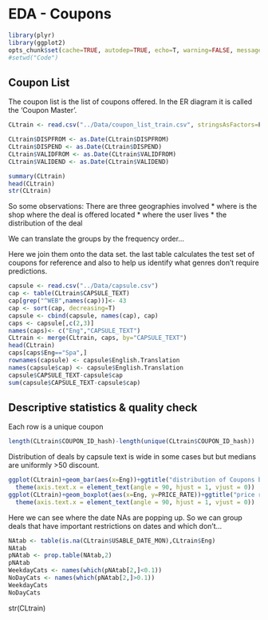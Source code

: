 EDA - Coupons
========================================================

```r
library(plyr)
library(ggplot2)
opts_chunk$set(cache=TRUE, autodep=TRUE, echo=T, warning=FALSE, message=FALSE)
#setwd("Code")
```

Coupon List
------------
The coupon list is the list of coupons offered.  In the ER diagram it is called the 'Coupon Master'.

```r
CLtrain <- read.csv("../Data/coupon_list_train.csv", stringsAsFactors=F)

CLtrain$DISPFROM <- as.Date(CLtrain$DISPFROM)
CLtrain$DISPEND <- as.Date(CLtrain$DISPEND)
CLtrain$VALIDFROM <- as.Date(CLtrain$VALIDFROM)
CLtrain$VALIDEND <- as.Date(CLtrain$VALIDEND)

summary(CLtrain)
head(CLtrain)
str(CLtrain)
```

So some observations:  There are three geographies involved 
* where is the shop where the deal is offered located 
* where the user lives
* the distribution of the deal  

We can translate the groups by the frequency order...

Here we join them onto the data set.  the last table calculates the test set of coupons for reference and also to help us identify what genres don't require predictions. 

```r
capsule <- read.csv("../Data/capsule.csv")
cap <- table(CLtrain$CAPSULE_TEXT)
cap[grep("^WEB",names(cap))]<- 43
cap <- sort(cap, decreasing=T)
capsule <- cbind(capsule, names(cap), cap)
caps <- capsule[,c(2,3)]
names(caps)<- c("Eng","CAPSULE_TEXT")
CLtrain <- merge(CLtrain, caps, by="CAPSULE_TEXT")
head(CLtrain)
caps[caps$Eng=="Spa",]
rownames(capsule) <- capsule$English.Translation
names(capsule$cap) <- capsule$English.Translation
capsule$CAPSULE_TEXT-capsule$cap
sum(capsule$CAPSULE_TEXT-capsule$cap)
```



Descriptive statistics & quality check
------------ 

Each row is a unique coupon
```r
length(CLtrain$COUPON_ID_hash)-length(unique(CLtrain$COUPON_ID_hash))
```

Distribution of deals by capsule text is wide in some cases but but medians are uniformly >50 discount.

```r
ggplot(CLtrain)+geom_bar(aes(x=Eng))+ggtitle("distribution of Coupons by Capsule Text")+
  theme(axis.text.x = element_text(angle = 90, hjust = 1, vjust = 0))
ggplot(CLtrain)+geom_boxplot(aes(x=Eng, y=PRICE_RATE))+ggtitle("price ranges by Capsule")+
  theme(axis.text.x = element_text(angle = 90, hjust = 1, vjust = 0))
```

Here we can see where the date NAs are popping up.  So we can group deals that have important restrictions on dates and which don't...


```r
NAtab <- table(is.na(CLtrain$USABLE_DATE_MON),CLtrain$Eng)
NAtab
pNAtab <- prop.table(NAtab,2)
pNAtab
WeekdayCats <- names(which(pNAtab[2,]<0.1))
NoDayCats <- names(which(pNAtab[2,]>0.1))
WeekdayCats
NoDayCats

```

str(CLtrain)
